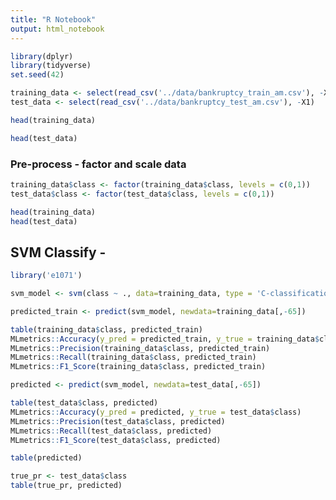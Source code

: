 ```yaml
---
title: "R Notebook"
output: html_notebook
---
```


```r
library(dplyr)
library(tidyverse)
set.seed(42)
```


```r
training_data <- select(read_csv('../data/bankruptcy_train_am.csv'), -X1)
test_data <- select(read_csv('../data/bankruptcy_test_am.csv'), -X1)
```

```r
head(training_data)
```
```r
head(test_data)
```


### Pre-process - factor and scale data



```r
training_data$class <- factor(training_data$class, levels = c(0,1))
test_data$class <- factor(test_data$class, levels = c(0,1))
```


```r
head(training_data)
head(test_data)
```



## SVM Classify -
```r
library('e1071')
```


```r
svm_model <- svm(class ~ ., data=training_data, type = 'C-classification', kernel = "radial")

```


```r
predicted_train <- predict(svm_model, newdata=training_data[,-65])
```


```r
table(training_data$class, predicted_train)
MLmetrics::Accuracy(y_pred = predicted_train, y_true = training_data$class)
MLmetrics::Precision(training_data$class, predicted_train)
MLmetrics::Recall(training_data$class, predicted_train)
MLmetrics::F1_Score(training_data$class, predicted_train)
```


```r
predicted <- predict(svm_model, newdata=test_data[,-65])
```

```r
table(test_data$class, predicted)
MLmetrics::Accuracy(y_pred = predicted, y_true = test_data$class)
MLmetrics::Precision(test_data$class, predicted)
MLmetrics::Recall(test_data$class, predicted)
MLmetrics::F1_Score(test_data$class, predicted)
```


```r
table(predicted)
```

```r
true_pr <- test_data$class
table(true_pr, predicted)
```


```r

```

